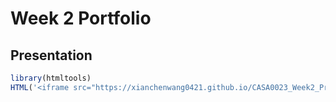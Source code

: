 # Week 2 Portfolio

## Presentation

```{r echo=FALSE, warning=FALSE}
library(htmltools)
HTML('<iframe src="https://xianchenwang0421.github.io/CASA0023_Week2_Presentation/#/title-slide" width="800" height="600"></iframe>')
```

